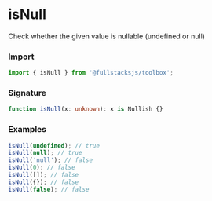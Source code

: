 # isNull

Check whether the given value is nullable (undefined or null)

### Import

```typescript copy
import { isNull } from '@fullstacksjs/toolbox';
```

### Signature

```typescript copy
function isNull(x: unknown): x is Nullish {}
```

### Examples

```typescript copy
isNull(undefined); // true
isNull(null); // true
isNull('null'); // false
isNull(0); // false
isNull([]); // false
isNull({}); // false
isNull(false); // false
```

